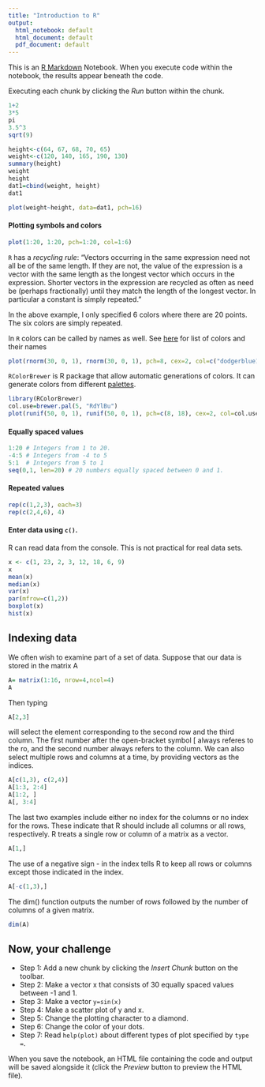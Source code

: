 ```yaml
---
title: "Introduction to R"
output:
  html_notebook: default
  html_document: default
  pdf_document: default
---
```


This is an [R Markdown](http://rmarkdown.rstudio.com) Notebook. When you execute code within the notebook, the results appear beneath the code. 

Executing each chunk by clicking the *Run* button within the chunk. 

```r
1+2
3*5
pi
3.5^3
sqrt(9)
```

```r
height<-c(64, 67, 68, 70, 65)
weight<-c(120, 140, 165, 190, 130)
summary(height)
weight
height
dat1=cbind(weight, height)
dat1
```

```r
plot(weight~height, data=dat1, pch=16)
```

#### Plotting symbols and colors
```r
plot(1:20, 1:20, pch=1:20, col=1:6)
```
`R` has a *recycling rule*: "Vectors occurring in the same expression need not all be of the same length. If they are not, the value of the expression is a vector with the same length as the longest vector which occurs in the expression. Shorter vectors in the expression are recycled as often as need be (perhaps fractionally) until they match the length of the longest vector. In particular a constant is simply repeated." 

In the above example, I only specified 6 colors where there are 20 points. The six colors are simply repeated. 

In `R` colors can be called by names as well. See [here](http://www.stat.columbia.edu/~tzheng/files/Rcolor.pdf) for list of colors and their names
```r
plot(rnorm(30, 0, 1), rnorm(30, 0, 1), pch=8, cex=2, col=c("dodgerblue1", "firebrick1"))
```

`RColorBrewer` is R package that allow automatic generations of colors. It can generate colors from different [palettes](https://i1.wp.com/bc.bojanorama.pl/wp-content/uploads/2013/04/rcolorsheet-1.png). 
```r
library(RColorBrewer)
col.use=brewer.pal(5, "RdYlBu")
plot(runif(50, 0, 1), runif(50, 0, 1), pch=c(8, 18), cex=2, col=col.use)

```


#### Equally spaced values
```r
1:20 # Integers from 1 to 20.
-4:5 # Integers from -4 to 5
5:1  # Integers from 5 to 1
seq(0,1, len=20) # 20 numbers equally spaced between 0 and 1. 
```
#### Repeated values
```r
rep(c(1,2,3), each=3)
rep(c(2,4,6), 4)
```

#### Enter data using `c()`.
R can read data from the console. This is not practical for real data sets.
```r
x <- c(1, 23, 2, 3, 12, 18, 6, 9)
x
mean(x)
median(x)
var(x)
par(mfrow=c(1,2))
boxplot(x)
hist(x)
```
## Indexing data

We often wish to examine part of a set of data. Suppose that our data is stored in the matrix A
```r
A= matrix(1:16, nrow=4,ncol=4)
A
```
Then typing
```r
A[2,3]
```
will select the element corresponding to the second row and the third column. The first number after the open-bracket symbol [ always referes to the ro, and the second number always refers to the column. We can also select multiple rows and columns at a time, by providing vectors as the indices.
```r
A[c(1,3), c(2,4)]
A[1:3, 2:4]
A[1:2, ]
A[, 3:4]
```
The last two examples include either no index for the columns or no index for the rows. These indicate that R should include all columns or all rows, respectively. R treats a single row or column of a matrix as a vector.
```r
A[1,]
```
The use of a negative sign - in the index tells R to keep all rows or columns except those indicated in the index.
```r
A[-c(1,3),]
```
The dim() function outputs the number of rows followed by the number of columns of a given matrix.
```r
dim(A)
```
## Now, your challenge
+ Step 1: Add a new chunk by clicking the *Insert Chunk* button on the toolbar.
+ Step 2: Make a vector x that consists of 30 equally spaced values between -1 and 1. 
+ Step 3: Make a vector `y=sin(x)`
+ Step 4: Make a scatter plot of y and x. 
+ Step 5: Change the plotting character to a diamond. 
+ Step 6: Change the color of your dots. 
+ Step 7: Read `help(plot)` about different types of plot specified by `type =`.

When you save the notebook, an HTML file containing the code and output will be saved alongside it (click the *Preview* button to preview the HTML file).
